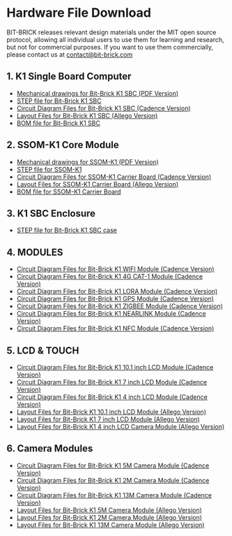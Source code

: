 # Hardware File Download
BIT-BRICK releases relevant design materials under the MIT open source protocol,
allowing all individual users to use them for learning and research, 
but not for commercial purposes. If you want to use them commercially, 
please contact us at [contact@bit-brick.com](mailto:contact@bit-brick.com)
## 1. K1 Single Board Computer
- [Mechanical drawings for Bit-Brick K1 SBC (PDF Version)](https://github.com/bit-brick/datasheets/blob/main/K1_SBC/K1_DVP_BOARD_V1_1_DIMENSION.pdf)
- [STEP file for Bit-Brick K1 SBC](https://drive.google.com/file/d/1RTyUeZJKRhaYd0qEgEZwRvnn_Yxm-7Nf/view?usp=drive_link)
- [Circuit Diagram Files for Bit-Brick K1 SBC (Cadence Version)](https://github.com/bit-brick/datasheets/blob/main/K1_circuit_diagram.zip)
- [Layout Files for Bit-Brick K1 SBC (Allego Version)](https://github.com/bit-brick/datasheets/blob/main/K1_Layout.zip)
- [BOM file for Bit-Brick K1 SBC](#)
## 2. SSOM-K1 Core Module
- [Mechanical drawings for SSOM-K1 (PDF Version)](https://github.com/bit-brick/datasheets/blob/main/K1_SSOM/k1_sodimm_board_v1_1-Dimension.pdf)
- [STEP file for SSOM-K1](https://github.com/bit-brick/datasheets/blob/main/K1_SSOM/K1_SSOM_STEP.zip)
- [Circuit Diagram Files for SSOM-K1 Carrier Board (Cadence Version)](#)
- [Layout Files for SSOM-K1 Carrier Board (Allego Version)](#)
- [BOM file for SSOM-K1 Carrier Board](#)
## 3. K1 SBC Enclosure
- [STEP file for Bit-Brick K1 SBC case](#)
## 4. MODULES
- [Circuit Diagram Files for Bit-Brick K1 WIFI Module (Cadence Version)](#)
- [Circuit Diagram Files for Bit-Brick K1 4G CAT-1 Module (Cadence Version)](#)
- [Circuit Diagram Files for Bit-Brick K1 LORA Module (Cadence Version)](#)
- [Circuit Diagram Files for Bit-Brick K1 GPS Module (Cadence Version)](#)
- [Circuit Diagram Files for Bit-Brick K1 ZIGBEE Module (Cadence Version)](#)
- [Circuit Diagram Files for Bit-Brick K1 NEARLINK Module (Cadence Version)](#)
- [Circuit Diagram Files for Bit-Brick K1 NFC Module (Cadence Version)](#)
## 5. LCD & TOUCH
- [Circuit Diagram Files for Bit-Brick K1 10.1 inch LCD Module (Cadence Version)](#)
- [Circuit Diagram Files for Bit-Brick K1 7 inch LCD Module (Cadence Version)](#)
- [Circuit Diagram Files for Bit-Brick K1 4 inch LCD Module (Cadence Version)](#)
- [Layout Files for Bit-Brick K1 10.1 inch LCD Module (Allego Version)](#)
- [Layout Files for Bit-Brick K1 7 inch LCD Module (Allego Version)](#)
- [Layout Files for Bit-Brick K1 4 inch LCD Camera Module (Allego Version)](#)
## 6. Camera Modules
- [Circuit Diagram Files for Bit-Brick K1 5M Camera Module (Cadence Version)](#)
- [Circuit Diagram Files for Bit-Brick K1 2M Camera Module (Cadence Version)](#)
- [Circuit Diagram Files for Bit-Brick K1 13M Camera Module (Cadence Version)](#)
- [Layout Files for Bit-Brick K1 5M Camera Module (Allego Version)](#)
- [Layout Files for Bit-Brick K1 2M Camera Module (Allego Version)](#)
- [Layout Files for Bit-Brick K1 13M Camera Module (Allego Version)](#)